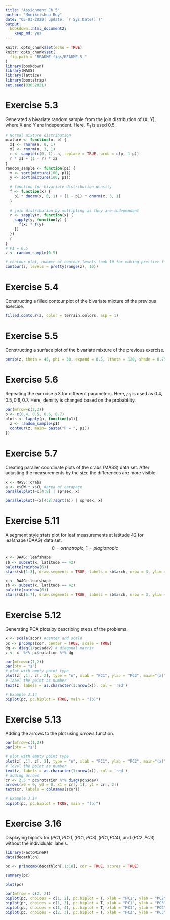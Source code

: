 ```yaml
---
title: "Assignment Ch 5"
author: "Monikrishna Roy"
date: "05-03-2020( update: `r Sys.Date()`)"
output: 
  bookdown::html_document2:
    keep_md: yes
---
```


```r
knitr::opts_chunk$set(echo = TRUE)
knitr::opts_chunk$set(
  fig.path = "README_figs/README-5-"
)
library(bookdown)
library(MASS)
library(lattice)
library(bootstrap)
set.seed(03052021)
```

# Exercise 5.3

Generated a bivariate random sample from the join distribution of (X, Y), where X and Y are independent. Here, $P_1$ is used $0.5$.

```r
# Normal mixture distribution
mixture <- function(n, p) {
  x1 <- rnorm(n, 0, 1)
  x2 <- rnorm(n, 3, 1)
  r <- sample(c(0, 1), n, replace = TRUE, prob = c(p, 1-p))
  r * x1 + (1 - r) * x2
}
random_sample <- function(p1) {
  x <- sort(mixture(100, p1))
  y <- sort(mixture(100, p1))
  
  # function for bivariate distribution density
  f <- function(x) {
    p1 * dnorm(x, 0, 1) + (1 - p1) * dnorm(x, 3, 1)
  }
  
  # join distribution by multipling as they are independent
  r <- sapply(x, function(x) {
    sapply(y, function(y) {
      f(x) * f(y)
    })
  })
  r
}
# P1 = 0.5
z <- random_sample(0.5)
```
```r
# contour plot, nubmer of contour levels took 10 for making prettier figure.
contour(z, levels = pretty(range(z), 10))
```

# Exercise 5.4

Constructing a filled contour plot of the bivariate mixture of the previous exercise.

```r

filled.contour(z, color = terrain.colors, asp = 1)
```

# Exercise 5.5

Constructing a surface plot of the bivariate mixture of the previous exercise.

```r
persp(z, theta = 45, phi = 30, expand = 0.5, ltheta = 120, shade = 0.75, ticktype = "detailed", xlab = "X", ylab = "Y", zlab = "f(x, y)")
```

# Exercise 5.6

Repeating the exercise 5.3 for different parameters. Here, $p_1$ is used as $0.4, 0.5, 0.6, 0.7$. Here, density is changed based on the probability.

```r
par(mfrow=c(2,2))
p <- c(0.4, 0.5, 0.6, 0.7)
plots <- lapply(p, function(p1){
  z <- random_sample(p1)
  contour(z, main= paste("P = ", p1))
})

```


# Exercise 5.7

Creating paraller coordinate plots of the crabs (MASS) data set. After adjusting the measurements by the size the differences are more visible.

```r
x <- MASS::crabs
a <- x$CW * x$CL #area of carapace
parallelplot(~x[4:8] | sp*sex, x)
```
```r
parallelplot(~(x[4:8]/sqrt(a)) | sp*sex, x)
```

# Exercise 5.11

A segment style stats plot for leaf measurements at latitude 42 for leafshape (DAAG) data set. $$0=orthotropic, 1=plagiotropic$$

```r
x <- DAAG::leafshape
sb <- subset(x, latitude == 42)
palette(rainbow(6))
stars(sb[1:3], draw.segments = TRUE, labels = sb$arch, nrow = 3, ylim = c(-2,10), key.loc = c(3,-1))
```

```r
x <- DAAG::leafshape
sb <- subset(x, latitude == 42)
palette(rainbow(6))
stars(sb[5:7], draw.segments = TRUE, labels = sb$arch, nrow = 3, ylim = c(-2,10), key.loc = c(3,-1))
```

# Exercise 5.12

Generating PCA plots by describing steps of the problems.

```r
x <- scale(scor) #center and scale
pc <- prcomp(scor, center = TRUE, scale = TRUE)
dg <- diag(1/pc$sdev) # diagonal matrix
z <- x  %*% pc$rotation %*% dg 

par(mfrow=c(1,2))
par(pty = "s")
# plot with empty point type
plot(z[ ,1], z[, 2], type = "n", xlab = "PC1", ylab = "PC2", main="(a)")
# label the point as number
text(z, labels = as.character(1:nrow(x)), col = 'red')

# Example 3.14
biplot(pc, pc.biplot = TRUE, main = "(b)")
```

# Exercise 5.13

Adding the arrows to the plot using $arrows$ function.

```r
par(mfrow=c(1,2))
par(pty = "s")

# plot with empty point type
plot(z[ ,1], z[, 2], type = "n", xlab = "PC1", ylab = "PC2", main="(a)")
# level the point as number
text(z, labels = as.character(1:nrow(x)), col = 'red')
# adding arrows
cr <- 2.5 * pc$rotation %*% diag(pc$sdev)
arrows(x0 = 0, y0 = 0, x1 = cr[, 1], y1 = cr[, 2])
text(cr, labels = colnames(scor))

# Example 3.14
biplot(pc, pc.biplot = TRUE, main = "(b)")
```

# Exercise 3.16

Displaying biplots for $(PC1, PC2), (PC1, PC3), (PC1, PC4),$ and $(PC2, PC3)$ without the individuals’ labels.

```r
library(FactoMineR)
data(decathlon)

pc <- princomp(decathlon[,1:10], cor = TRUE, scores = TRUE)

summary(pc)
```

```r
plot(pc)
```

```r
par(mfrow = c(2, 2))
biplot(pc, choices = c(1, 2), pc.biplot = T, xlab = "PC1", ylab = "PC2", xlabs = rep("", nrow(decathlon)), col = 'red', main = "(a)")
biplot(pc, choices = c(1, 3), pc.biplot = T, xlab = "PC1", ylab = "PC3", xlabs = rep("", nrow(decathlon)), col = 'red', main = "(b)")
biplot(pc, choices = c(1, 4), pc.biplot = T, xlab = "PC1", ylab = "PC4", xlabs = rep("", nrow(decathlon)), col = 'red', main = "(c)")
biplot(pc, choices = c(2, 3), pc.biplot = T, xlab = "PC2", ylab = "PC3", xlabs = rep("", nrow(decathlon)), col = 'red', main = "(d)")
```
